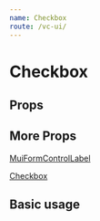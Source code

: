 ```yaml
--- 
name: Checkbox
route: /vc-ui/
--- 
```



# Checkbox

## Props

<Props of={Checkbox} />

## More Props

[MuiFormControlLabel](https://material-ui.com/zh/api/form-control-label/)

[Checkbox](https://material-ui.com/zh/api/checkbox/)

## Basic usage 

<Playground>
  <Checkbox label="勾选框" />
  <Checkbox checked label="勾选框" />
</Playground>

